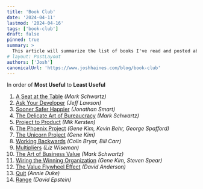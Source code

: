 ```yaml
---
title: 'Book Club'
date: '2024-04-11'
lastmod: '2024-04-16'
tags: ['book-club']
draft: false
pinned: true
summary: >
  This article will summarize the list of books I've read and posted about.  It will contain links to all the books in order of Most Useful to Least Useful.
# layout: PostLayout
authors: ['Josh']
canonicalUrl: 'https://www.joshhaines.com/blog/book-club'
---
```


In order of **Most Useful** to **Least Useful**

1. [A Seat at the Table](/blog/book-club/seat-at-the-table) _(Mark Schwartz)_
1. [Ask Your Developer](/blog/book-club/ask-your-developer) _(Jeff Lawson)_
1. [Sooner Safer Happier](/blog/book-club/sooner-safer-happier) _(Jonathan Smart)_
1. [The Delicate Art of Bureaucracy](/blog/book-club/delicate-art-of-bureaucracy) _(Mark Schwartz)_
1. [Project to Product](/blog/book-club/project-to-product) _(Mik Kersten)_
1. [The Phoenix Project](/blog/book-club/phoenix-project) _(Gene Kim, Kevin Behr, George Spafford)_
1. [The Unicorn Project](/blog/book-club/unicorn-project) _(Gene Kim)_
1. [Working Backwards](/blog/book-club/working-backwards) _(Colin Bryar, Bill Carr)_
1. [Multipliers](/blog/book-club/multipliers) _(Liz Wiseman)_
1. [The Art of Business Value](/blog/book-club/art-of-business-value) _(Mark Schwartz)_
1. [Wiring the Winning Organization](/blog/book-club/wiring-the-winning-organization) _(Gene Kim, Steven Spear)_
1. [The Value Flywheel Effect](/blog/book-club/value-flywheel-effect) _(David Anderson)_
1. [Quit](/blog/book-club/quit) _(Annie Duke)_
1. [Range](/blog/book-club/range) _(David Epstein)_
